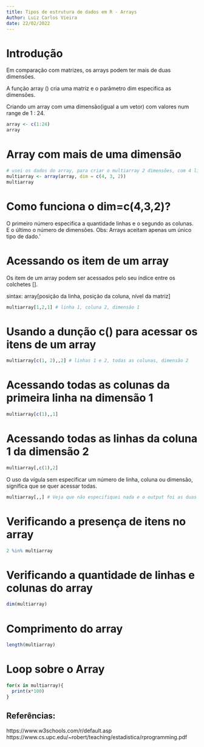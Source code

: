 ```yaml
---
title: Tipos de estrutura de dados em R - Arrays
Author: Luiz Carlos Vieira
date: 22/02/2022
---
```


# Introdução

Em comparação com matrizes, os arrays podem ter mais de duas dimensões. 

A função array () cria uma matriz e o parâmetro dim especifica as dimensões.

Criando um array com uma dimensão(igual a um vetor) com valores num range de 1 : 24.
```r
array <- c(1:24)
array
```


# Array com mais de uma dimensão
```r
# usei os dados do array, para criar o multiarray 2 dimensões, com 4 linhas e 3 colunas cada.
multiarray <- array(array, dim = c(4, 3, 2))
multiarray
```

# Como funciona o dim=c(4,3,2)?

O primeiro número especifica a quantidade linhas e o segundo as colunas. E o último o número de dimensões.
Obs: Arrays aceitam apenas um único tipo de dado.'


# Acessando os item de um array  

Os item de um array podem ser acessados pelo seu índice entre os colchetes [].

sintax: array[posição da linha, posição da coluna, nível da matriz]
```r
multiarray[1,2,1] # linha 1, coluna 2, dimensão 1

```

# Usando a dunção c() para acessar os itens de um array 
```r
multiarray[c(1, 2),,2] # linhas 1 e 2, todas as colunas, dimensão 2

```


# Acessando todas as colunas da primeira linha na dimensão 1
```r
multiarray[c(1),,1]

```



# Acessando todas as linhas da coluna 1 da dimensão 2 
```r
multiarray[,c(1),2]

```


O uso da vígula sem especificar um número de linha, coluna ou dimensão, significa que se quer acessar todas.
```r
multiarray[,,] # Veja que não especifiquei nada e o output foi as duas matrizes do array.

```



# Verificando a presença de itens no array
```r
2 %in% multiarray

```


# Verificando a quantidade de linhas e colunas do array
```r
dim(multiarray)

```

# Comprimento do array
```r
length(multiarray)

```


#  Loop sobre o  Array  
```r
for(x in multiarray){
  print(x*100)
}

```


## Referências:

https://www.w3schools.com/r/default.asp
https://www.cs.upc.edu/~robert/teaching/estadistica/rprogramming.pdf

